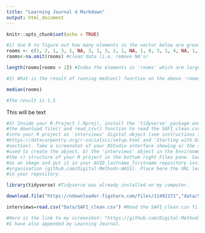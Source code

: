 ```yaml
---
title: "Learning Journal 4 Markdown"
output: html_document
---
```


```r
knitr::opts_chunk$set(echo = TRUE)
```

```r
#1) Use R to figure out how many elements in the vector below are greater than 2 . (You need to filter out the NAs first)
rooms <- c(1, 2, 1, 3, 1, NA, 3, 1, 3, 2, 1, NA, 1, 8, 3, 1, 4, NA, 1, 3, 1, 2, 1, 7, 1, NA) #Create the rooms data objet
rooms<-na.omit(rooms) #clean data (i.e. remove NA's)

length(rooms[rooms > 2]) #Index the elements in 'rooms' which are larger than 2 and take the length of these elements.
```

```r
#2) What is the result of running median() function on the above 'rooms' vector? (again, best remove the NAs)

median(rooms)

#The result is 1.5
```

This will be text


```r
#3) Inside your R Project (.Rproj), install the 'tidyverse' package and use 
#the download.file() and read_csv() function to read the SAFI_clean.csv dataset 
#into your R project as 'interviews' digital object (see instructions in 
#https://datacarpentry.org/r-socialsci/setup.html and 'Starting with Data' 
#section). Take a screenshot of your RStudio interface showing a) the script you 
#used to create the object, b) the 'interviews' object in the Environment and 
#the c) structure of your R project in the bottom right Files pane. Save the screenshot 
#as an image and put it in your AUID_lastname_firstname repository inside our Github 
#organisation (github.com/Digital-Methods-HASS). Place here the URL leading to the screenshot 
#in your repository.

library(tidyverse) #Tidyverse was already installed on my computer.

download.file("https://ndownloader.figshare.com/files/11492171","data/SAFI_clean.csv",mode="wb") #Download data to the "data" folder in my repository/working directory.

interviews=read.csv("Data/SAFI_clean.csv") #Read the SAFI_clean.csv file and save it as an object named "interviews".

#Here is the link to my screenshot: "https://github.com/Digital-Methods-HASS/au618771_Johan_Horsmans/blob/master/Screenshot.JPG"
#I have also appended my Learning Journal.
```

